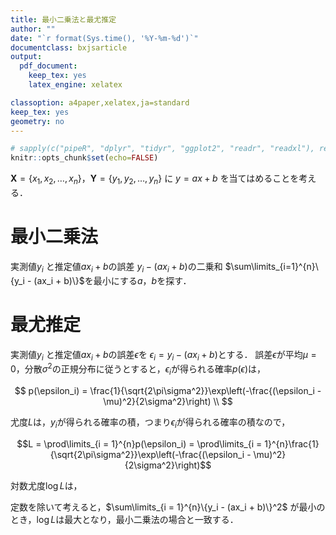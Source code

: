 ```yaml
---
title: 最小二乗法と最尤推定
author: ""
date: "`r format(Sys.time(), '%Y-%m-%d')`"
documentclass: bxjsarticle
output: 
  pdf_document:
    keep_tex: yes
    latex_engine: xelatex

classoption: a4paper,xelatex,ja=standard
keep_tex: yes
geometry: no
---
```


```r
# sapply(c("pipeR", "dplyr", "tidyr", "ggplot2", "readr", "readxl"), require, character.only=TRUE)
knitr::opts_chunk$set(echo=FALSE)
```

$\boldsymbol{X} = \{x_1, x_2, \ldots, x_n \}$，$\boldsymbol{Y} = \{y_1, y_2, \ldots, y_n\}$ に $y = ax+b$ を当てはめることを考える．

# 最小二乗法
実測値$y_i$ と推定値$ax_i + b$の誤差 $y_i - (ax_i + b)$の二乗和 $\sum\limits_{i=1}^{n}\{y_i - (ax_i + b)\}$を最小にする$a$，$b$を探す．

# 最尤推定
実測値$y_i$ と推定値$ax_i + b$の誤差$\epsilon$を $\epsilon_i = y_i - (ax_i + b)$とする．
誤差$\epsilon$が平均$\mu = 0$，分散$\sigma^2$の正規分布に従うとすると，$\epsilon_i$が得られる確率$p(\epsilon)$は，

$$
p(\epsilon_i) = \frac{1}{\sqrt{2\pi\sigma^2}}\exp\left(-\frac{(\epsilon_i - \mu)^2}{2\sigma^2}\right) \\
$$

尤度$L$は，$y_i$が得られる確率の積，つまり$\epsilon_i$が得られる確率の積なので，

$$L = \prod\limits_{i = 1}^{n}p(\epsilon_i) = \prod\limits_{i = 1}^{n}\frac{1}{\sqrt{2\pi\sigma^2}}\exp\left(-\frac{(\epsilon_i - \mu)^2}{2\sigma^2}\right)$$

対数尤度$\log L$は，

\begin{eqnarray*}
  \log L &=& \sum\limits_{i = 1}^{n}\left(\log \frac{1}{\sqrt{2\pi\sigma^2}} - \frac{(\epsilon_i - \mu)^2}{2\sigma^2}\right) \\
  &=& n \log \frac{1}{\sqrt{2\pi\sigma^2}} - \frac{1}{2\sigma^2}\sum\limits_{i = 1}^{n}(\epsilon_i - \mu)^2 \\
  &=& n \log \frac{1}{\sqrt{2\pi\sigma^2}} - \frac{1}{2\sigma^2}\sum\limits_{i = 1}^{n}\{y_i - (ax_i + b)\}^2
\end{eqnarray*}

定数を除いて考えると，$\sum\limits_{i = 1}^{n}\{y_i - (ax_i + b)\}^2$ が最小のとき，$\log L$は最大となり，最小二乗法の場合と一致する．
